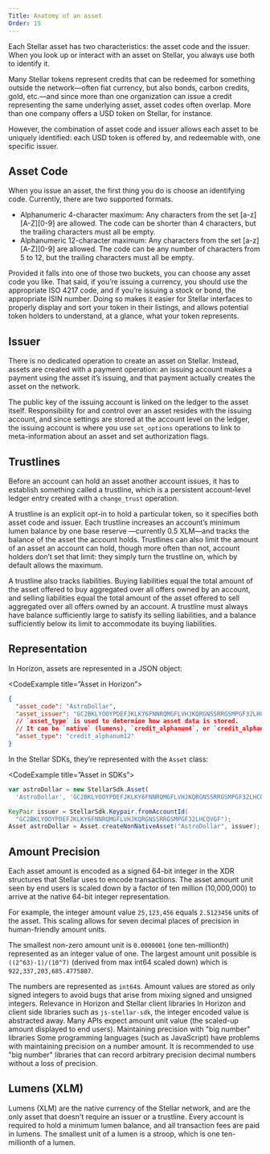 ```yaml
---
Title: Anatomy of an asset
Order: 15
---
```


Each Stellar asset has two characteristics: the asset code and the issuer.  When you look up or interact with an asset on Stellar, you always use both to identify it.  

Many Stellar tokens represent credits that can be redeemed for something outside the network—often fiat currency, but also bonds, carbon credits, gold, etc.—and since more than one organization can issue a credit representing the same underlying asset, asset codes often overlap.  More than one company offers a USD token on Stellar, for instance.  

However, the combination of asset code and issuer allows each asset to be uniquely identified: each USD token is offered by, and redeemable with, one specific issuer.    

## Asset Code
When you issue an asset, the first thing you do is choose an identifying code. Currently, there are two supported formats.

* Alphanumeric 4-character maximum: Any characters from the set [a-z][A-Z][0-9] are allowed. The code can be shorter than 4 characters, but the trailing characters must all be empty.
* Alphanumeric 12-character maximum: Any characters from the set [a-z][A-Z][0-9] are allowed. The code can be any number of characters from 5 to 12, but the trailing characters must all be empty.

Provided it falls into one of those two buckets, you can choose any asset code you like. That said, if you’re issuing a currency, you should use the appropriate ISO 4217 code, and if you’re issuing a stock or bond, the appropriate ISIN number.  Doing so makes it easier for Stellar interfaces to properly display and sort your token in their listings, and allows potential token holders to understand, at a glance, what your token represents.

## Issuer
There is no dedicated operation to create an asset on Stellar.  Instead, assets are created with a payment operation: an issuing account makes a payment using the asset it’s issuing, and that payment actually creates the asset on the network.

The public key of the issuing account is linked on the ledger to the asset itself.  Responsibility for and control over an asset resides with the issuing account, and since settings are stored at the account level on the ledger, the issuing account is where you use `set_options` operations to link to meta-information about an asset and set authorization flags.     

## Trustlines
Before an account can hold an asset another account issues, it has to establish something called a trustline, which is a persistent account-level ledger entry created with a `change_trust` operation.   

A trustline is an explicit opt-in to hold a particular token, so it specifies both asset code and issuer.  Each trustline increases an account’s minimum lumen balance by one base reserve —currently 0.5 XLM—and tracks the balance of the asset the account holds.  Trustlines can also limit the amount of an asset an account can hold, though more often than not, account holders don’t set that limit: they simply turn the trustline on, which by default allows the maximum.

A trustline also tracks liabilities. Buying liabilities equal the total amount of the asset offered to buy aggregated over all offers owned by an account, and selling liabilities equal the total amount of the asset offered to sell aggregated over all offers owned by an account. A trustline must always have balance sufficiently large to satisfy its selling liabilities, and a balance sufficiently below its limit to accommodate its buying liabilities.

## Representation

In Horizon, assets are represented in a JSON object:

<CodeExample title=”Asset in Horizon”>
```json
{
  "asset_code": "AstroDollar",
  "asset_issuer": "GC2BKLYOOYPDEFJKLKY6FNNRQMGFLVHJKQRGNSSRRGSMPGF32LHCQVGF",
  // `asset_type` is used to determine how asset data is stored.
  // It can be `native` (lumens), `credit_alphanum4`, or `credit_alphanum12`.
  "asset_type": "credit_alphanum12"
}
```
</CodeExample>

In the Stellar SDKs, they’re represented with the `Asset` class:

<CodeExample title=”Asset in SDKs”>
```js
var astroDollar = new StellarSdk.Asset(
  'AstroDollar', 'GC2BKLYOOYPDEFJKLKY6FNNRQMGFLVHJKQRGNSSRRGSMPGF32LHCQVGF');
```

```java
KeyPair issuer = StellarSdk.Keypair.fromAccountId(
  "GC2BKLYOOYPDEFJKLKY6FNNRQMGFLVHJKQRGNSSRRGSMPGF32LHCQVGF");
Asset astroDollar = Asset.createNonNativeAsset("AstroDollar", issuer);
```
</CodeExample>

## Amount Precision

Each asset amount is encoded as a signed 64-bit integer in the XDR structures that Stellar uses to encode transactions. The asset amount unit seen by end users is scaled down by a factor of ten million (10,000,000) to arrive at the native 64-bit integer representation. 

For example, the integer amount value `25,123,456` equals `2.5123456` units of the asset. This scaling allows for seven decimal places of precision in human-friendly amount units.

The smallest non-zero amount unit is `0.0000001` (one ten-millionth) represented as an integer value of one. The largest amount unit possible is `((2^63)-1)/(10^7)` (derived from max int64 scaled down) which is `922,337,203,685.4775807`.

The numbers are represented as `int64`s. Amount values are stored as only signed integers to avoid bugs that arise from mixing signed and unsigned integers.
Relevance in Horizon and Stellar client libraries
In Horizon and client side libraries such as `js-stellar-sdk`, the integer encoded value is abstracted away. Many APIs expect amount unit value (the scaled-up amount displayed to end users).
Maintaining precision with "big number" libraries
Some programming languages (such as JavaScript) have problems with maintaining precision on a number amount. It is recommended to use "big number" libraries that can record arbitrary precision decimal numbers without a loss of precision.

## Lumens (XLM)
Lumens (XLM) are the native currency of the Stellar network, and are the only asset that doesn't require an issuer or a trustline.  Every account is required to hold a minimum lumen balance, and all transaction fees are paid in lumens.  The smallest unit of a lumen is a stroop, which is one ten-millionth of a lumen.
